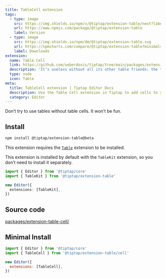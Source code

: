 ```yaml
---
title: TableCell extension
tags:
  - type: image
    src: https://img.shields.io/npm/v/@tiptap/extension-table/next?label=version
    url: https://www.npmjs.com/package/@tiptap/extension-table
    label: Version
  - type: image
    src: https://img.shields.io/npm/dm/@tiptap/extension-table.svg
    url: https://npmcharts.com/compare/@tiptap/extension-table?minimal=true
    label: Downloads
extension:
  name: Table Cell
  link: https://github.com/ueberdosis/tiptap/tree/main/packages/extension-table
  description: 'It’s useless without all its other table friends: the table cell.'
  type: node
  icon: Table
meta:
  title: TableCell extension | Tiptap Editor Docs
  description: Use the Table Cell extension in Tiptap to add cells to your tables for proper data structure. Learn more in our docs!
  category: Editor
---
```



Don’t try to use tables without table cells. It won’t be fun.

<CodeDemo path="/Nodes/Table" />

## Install

```bash
npm install @tiptap/extension-table@beta
```

This extension requires the [`Table`](/editor/extensions/nodes/table) extension to be installed.

This extension is installed by default with the `TableKit` extension, so you don’t need to install it separately.

```ts
import { Editor } from '@tiptap/core'
import { TableKit } from '@tiptap/extension-table'

new Editor({
  extensions: [TableKit],
})
```

## Source code

[packages/extension-table-cell/](https://github.com/ueberdosis/tiptap/blob/main/packages/extension-table/src/cell)

## Minimal Install

```js
import { Editor } from '@tiptap/core'
import { TableCell } from '@tiptap/extension-table/cell'

new Editor({
  extensions: [TableCell],
})
```
